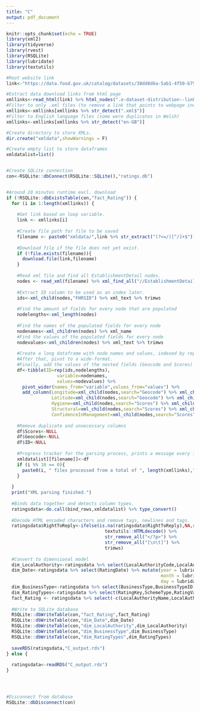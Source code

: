 ```yaml
---
title: "C"
output: pdf_document
---
```


```r
knitr::opts_chunk$set(echo = TRUE)
library(xml2)
library(tidyverse)
library(rvest)
library(RSQLite)
library(lubridate)
library(textutils)
```

```r
#Root website link
link<-"https://data.food.gov.uk/catalog/datasets/38dd8d6a-5ab1-4f50-b753-ab33288e3200"

#Extract data download links from html page
xmllinks<-read_html(link) %>% html_nodes(".o-dataset-distribution--link") %>% html_attr("href")
#Filter to only .xml files (to remove a link that points to webpage index)
xmllinks<-xmllinks[xmllinks %>% str_detect(".xml$")]
#Filter to English language files (some were duplicates in Welsh)
xmllinks<-xmllinks[xmllinks %>% str_detect("en-GB")]

#Create directory to store XMLs.
dir.create("xmldata",showWarnings = F)

#Create empty list to store dataframes
xmldatalist=list()


#Create SQLite connection
con<-RSQLite::dbConnect(RSQLite::SQLite(),"ratings.db")


#Around 10 minutes runtime excl. download
if (!RSQLite::dbExistsTable(con,"fact_Rating")) {
  for (i in 1:length(xmllinks)) {
    
    #Get link based on loop variable.
    link <- xmllinks[i]
    
    #Create file path for file to be saved
    filename <- paste0("xmldata/",link %>% str_extract("(?<=/)[^/]+$"))
    
    #Download file if the file does not yet exist.
    if (!file.exists(filename)){
      download.file(link,filename)
    }
    
    #Read xml file and find all EstablishmentDetail nodes.
    nodes <- read_xml(filename) %>% xml_find_all("//EstablishmentDetail")
    
    #Extract ID column to be used as an index later.
    ids<-xml_child(nodes,"FHRSID") %>% xml_text %>% trimws
    
    #Find the amount of fields for every node that are populated
    nodelengths<-xml_length(nodes)
    
    #Find the names of the populated fields for every node
    nodenames<-xml_children(nodes) %>% xml_name
    #Find the values of the populated fields for every node
    nodevalues<-xml_children(nodes) %>% xml_text %>% trimws
    
    #Create a long dataframe with node names and values, indexed by repeating the index node-length times.
    #After that, pivot to a wide-format.
    #Finally, add the values of the nested fields (Geocode and Scores) separately, as they would have been merged into one column otherwise.
    df<-tibble(ID=rep(ids,nodelengths),
                   variable=nodenames,
                   values=nodevalues) %>%
      pivot_wider(names_from="variable",values_from="values") %>%
      add_column(Longitude=xml_child(nodes,search="Geocode") %>% xml_child("Longitude") %>% xml_text,
                 Latitude=xml_child(nodes,search="Geocode") %>% xml_child("Latitude") %>% xml_text,
                 Hygiene=xml_child(nodes,search="Scores") %>% xml_child("Hygiene") %>% xml_text,
                 Structural=xml_child(nodes,search="Scores") %>% xml_child("Structural") %>% xml_text,
                 ConfidenceInManagement=xml_child(nodes,search="Scores") %>% xml_child("ConfidenceInManagement") %>% xml_text)
    
    #Remove duplicate and unnecessary columns
    df$Scores<-NULL
    df$Geocode<-NULL
    df$ID<-NULL
    
    #Progress tracker for the parsing process, prints a message every 10 files.
    xmldatalist[[filename]]<-df
    if (i %% 10 == 0){
      paste0(i, " files processed from a total of ", length(xmllinks),".") %>% print()
    }
    
  }
  print("XML parsing finished.")
  
  #Binds data together and detects column types.
  ratingsdata<-do.call(bind_rows,xmldatalist) %>% type_convert()
  
  #Decode HTML encoded characters and remove tags, newlines and tags.
  ratingsdata$RightToReply<-ifelse(is.na(ratingsdata$RightToReply),NA,ratingsdata$RightToReply[!is.na(ratingsdata$RightToReply)] %>%
                                     textutils::HTMLdecode() %>%
                                     str_remove_all("</?p>") %>%
                                     str_remove_all("[\n\t]") %>%
                                     trimws)
  
  #Convert to dimensional model
  dim_LocalAuthority<-ratingsdata %>% select(LocalAuthorityCode,LocalAuthorityName,LocalAuthorityWebSite,LocalAuthorityEmailAddress) %>% distinct
  dim_Date<-ratingsdata %>% select(RatingDate) %>% mutate(year = lubridate::year(RatingDate),
                                                          month = lubridate::month(RatingDate),
                                                          day = lubridate::day(RatingDate)) %>% distinct()
  dim_BusinessType<-ratingsdata %>% select(BusinessType,BusinessTypeID) %>% distinct()
  dim_RatingTypes<-ratingsdata %>% select(RatingKey,SchemeType,RatingValue) %>% distinct
  fact_Rating <- ratingsdata %>% select(-c(LocalAuthorityName,LocalAuthorityWebSite,LocalAuthorityEmailAddress,BusinessType,RatingValue,SchemeType))
  
  #Write to SQLite database
  RSQLite::dbWriteTable(con,"fact_Rating",fact_Rating)
  RSQLite::dbWriteTable(con,"dim_Date",dim_Date)
  RSQLite::dbWriteTable(con,"dim_LocalAuthority",dim_LocalAuthority)
  RSQLite::dbWriteTable(con,"dim_BusinessType",dim_BusinessType)
  RSQLite::dbWriteTable(con,"dim_RatingTypes",dim_RatingTypes)
  
  saveRDS(ratingsdata,"C_output.rds")
} else {
  
  ratingsdata<-readRDS("C_output.rds")
} 




#Disconnect from database
RSQLite::dbDisconnect(con)



```


